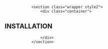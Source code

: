 <!--html_preserve-->
				<section class="wrapper style2">
					<div class="container">
<!--/html_preserve-->


## INSTALLATION






<!--html_preserve-->
					</div>
				</section>
<!--/html_preserve-->


